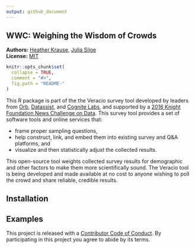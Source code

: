 ```yaml
---
output: github_document
---
```


<!-- README.md is generated from README.Rmd. Please edit that file -->

WWC: Weighing the Wisdom of Crowds
----------------------------------

**Authors:** [Heather Krause](http://idatassist.com/), [Julia Silge](http://juliasilge.com/)<br/>
**License:** [MIT](https://opensource.org/licenses/MIT)


```r
knitr::opts_chunk$set(
  collapse = TRUE,
  comment = "#>",
  fig.path = "README-"
)
```

This R package is part of the the Veracio survey tool developed by leaders from [Orb](http://www.orbmedia.org/), [Datassist](http://idatassist.com/), and [Cognite Labs](http://www.cognitelabs.com/), and supported by a [2016 Knight Foundation News Challenge on Data](http://idatassist.com/knight/). This survey tool provides a set of software tools and online services that:

- frame proper sampling questions,
- help construct, link, and embed them into existing survey and Q&A platforms, and 
- visualize and then statistically adjust the collected results.

This open-source tool weights collected survey results for demographic and other factors to make them more scientifically sound. The Veracio tool is being developed and made available at no cost to anyone wishing to poll the crowd and share reliable, credible results.

## Installation

## Examples


This project is released with a [Contributor Code of Conduct](CONDUCT.md). By participating in this project you agree to abide by its terms.
